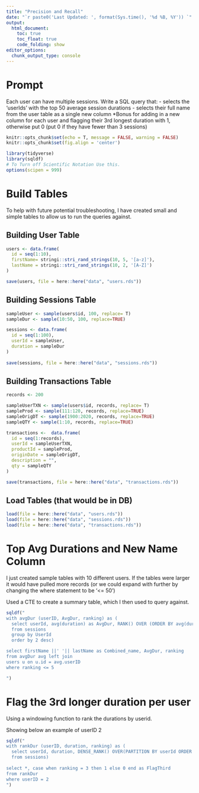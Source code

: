 ```yaml
---
title: "Precision and Recall"
date: "`r paste0('Last Updated: ', format(Sys.time(), '%d %B, %Y')) `"
output:
  html_document:
    toc: true
    toc_float: true
    code_folding: show
editor_options: 
  chunk_output_type: console
---
```


# Prompt

Each user can have multiple sessions. Write a SQL query that:
- selects the ‘userIds’ with the top 50 average session durations
- selects their full name from the user table as a single new column
*Bonus for adding in a new column for each user and flagging their 3rd longest duration with 1,
otherwise put 0 (put 0 if they have fewer than 3 sessions)


```r
knitr::opts_chunk$set(echo = T, message = FALSE, warning = FALSE)
knitr::opts_chunk$set(fig.align = 'center')

library(tidyverse)
library(sqldf)
# To Turn off Scientific Notation Use this.
options(scipen = 999)
```

# Build Tables
To help with future potential troubleshooting, I have created small and simple tables to allow us to run the queries against.

## Building User Table
```r

users <- data.frame(
  id = seq(1:10), 
  firstName= stringi::stri_rand_strings(10, 5, '[a-z]'), 
  lastName = stringi::stri_rand_strings(10, 2, '[A-Z]')
) 

save(users, file = here::here("data", "users.rds"))
```


## Building Sessions Table
```r
sampleUser <- sample(users$id, 100, replace= T) 
sampleDur <- sample(10:50, 100, replace=TRUE)

sessions <- data.frame(
  id = seq(1:100),
  userId = sampleUser,
  duration = sampleDur
)
  
save(sessions, file = here::here("data", "sessions.rds"))
```



## Building Transactions Table
```r
records <- 200

sampleUserTXN <- sample(users$id, records, replace= T) 
sampleProd <- sample(111:120, records, replace=TRUE)
sampleOrigDT <- sample(1900:2020, records, replace=TRUE)
sampleQTY <- sample(1:10, records, replace=TRUE)

transactions <-  data.frame(
  id = seq(1:records),
  userId = sampleUserTXN,
  productId = sampleProd,
  originDate = sampleOrigDT,
  description = "",
  qty = sampleQTY
)

save(transactions, file = here::here("data", "transactions.rds"))
```


## Load Tables (that would be in DB)
```r
load(file = here::here("data", "users.rds"))
load(file = here::here("data", "sessions.rds"))
load(file = here::here("data", "transactions.rds"))
```

# Top Avg Durations and New Name Column

I just created sample tables with 10 different users. If the tables were larger it would have pulled more records (or we could expand with further by changing the where statement to be '<= 50')

Used a CTE to create a summary table, which I then used to query against.

```r

sqldf("
with avgDur (userID, AvgDur, ranking) as (
  select userId, avg(duration) as AvgDur, RANK() OVER (ORDER BY avg(duration) DESC) as ranking
  from sessions
  group by UserId
  order by 2 desc)

select firstName ||' '|| lastName as Combined_name, AvgDur, ranking
from avgDur avg left join 
users u on u.id = avg.userID
where ranking <= 5

")


```

# Flag the 3rd longer duration per user

Using a windowing function to rank the durations by userid.

Showing below an example of userID 2
```r

sqldf("
with rankDur (userID, duration, ranking) as (
  select userId, duration, DENSE_RANK() OVER(PARTITION BY userId ORDER BY duration DESC) as ranking
  from sessions)
      
select *, case when ranking = 3 then 1 else 0 end as FlagThird
from rankDur
where userID = 2
")


```


